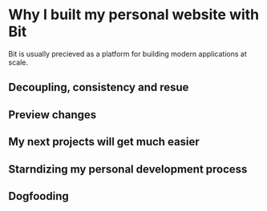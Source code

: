 
# Why I built my personal website with Bit

Bit is usually precieved as a platform for building modern applications at scale. 

## Decoupling, consistency and resue



## Preview changes

## My next projects will get much easier

## Starndizing my personal development process

## Dogfooding

